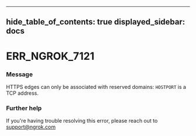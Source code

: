 

---
hide_table_of_contents: true
displayed_sidebar: docs
---


# ERR_NGROK_7121

### Message
HTTPS edges can only be associated with reserved domains: `HOSTPORT` is a TCP address.

<ErrorDetails />



### Further help
If you're having trouble resolving this error, please reach out to [support@ngrok.com](mailto:support@ngrok.com?subject=Help%20with%20ERR_NGROK_7121)

